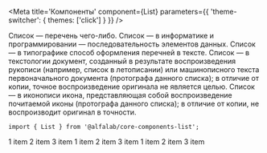 


<Meta
    title='Компоненты'
    component={List}
    parameters={{ 'theme-switcher': { themes: ['click'] } }}
/>

<Story name='List'>
    <List
        tag={select('tag', TAG, 'ul')}
        marker={text('marker', '')}
        className={text('className', '')}
        dataTestId={text('dataTestId', '')}
    >
        <Typography.Text tag='span' view='primary-medium' color='primary'>
            Список — перечень чего-либо.
        </Typography.Text>
        <Typography.Text tag='span' view='primary-medium' color='primary'>
            Список — в информатике и программировании — последовательность элементов данных.
        </Typography.Text>
        <Typography.Text tag='span' view='primary-medium' color='primary'>
            Список — в типографике способ оформления перечней в тексте.
        </Typography.Text>
        <Typography.Text tag='span' view='primary-medium' color='primary'>
            Список — в текстологии документ, созданный в результате воспроизведения рукописи (например, список в летописании) или машинописного текста первоначального документа (протографа данного списка); в отличие от копии, точное воспроизведение оригинала не является целью.
        </Typography.Text>
        <Typography.Text tag='span' view='primary-medium' color='primary'>
            Список — в иконописи икона, представляющая собой воспроизведение почитаемой иконы (протографа данного списка); в отличие от копии, не воспроизводит оригинал в точности.
        </Typography.Text>
    </List>
</Story>

<ComponentHeader
    name='List'
    version={version}
    package='@alfalab/core-components-list'
/>

```tsx
import { List } from '@alfalab/core-components-list';
```


<Preview>
    <Container>
        <Row>
            <List tag='ul'>
                <Typography.Text view='primary-medium'>1 item</Typography.Text>
                <Typography.Text view='primary-medium'>2 item</Typography.Text>
                <Typography.Text view='primary-medium'>3 item</Typography.Text>
            </List>
        </Row>
        <Row>
            <List tag='ul' marker='•'>
                <Typography.Text view='primary-medium'>1 item</Typography.Text>
                <Typography.Text view='primary-medium'>2 item</Typography.Text>
                <Typography.Text view='primary-medium'>3 item</Typography.Text>
            </List>
        </Row>
        <Row>
            <List tag='ol'>
                <Typography.Text view='primary-medium'>1 item</Typography.Text>
                <Typography.Text view='primary-medium'>2 item</Typography.Text>
                <Typography.Text view='primary-medium'>3 item</Typography.Text>
            </List>
        </Row>
    </Container>
</Preview>

<Props of={List} />
